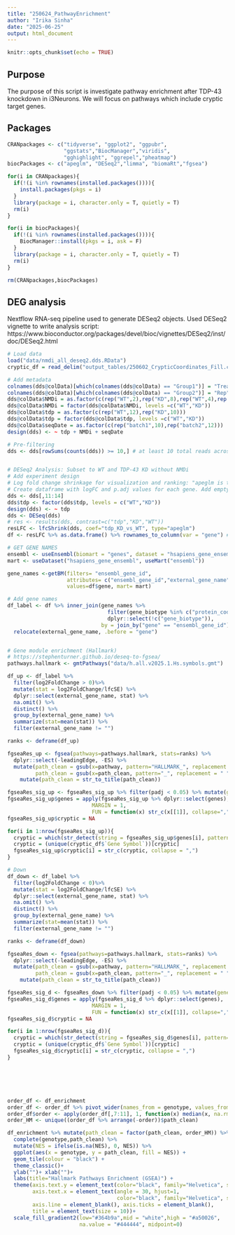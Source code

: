 ```yaml
---
title: "250624_PathwayEnrichment"
author: "Irika Sinha"
date: "2025-06-25"
output: html_document
---
```


```r
knitr::opts_chunk$set(echo = TRUE)
```

## Purpose

The purpose of this script is investigate pathway enrichment after TDP-43 knockdown in i3Neurons. We will focus on pathways which include cryptic target genes.

## Packages

```r
CRANpackages <- c("tidyverse", "ggplot2", "ggpubr", 
                  "ggstats","BiocManager","viridis",
                  "gghighlight", "ggrepel","pheatmap")
biocPackages <- c("apeglm", "DESeq2","limma", "biomaRt","fgsea")

for(i in CRANpackages){
  if(!(i %in% rownames(installed.packages()))){
    install.packages(pkgs = i)
  }
  library(package = i, character.only = T, quietly = T)
  rm(i)
}

for(i in biocPackages){
  if(!(i %in% rownames(installed.packages()))){
    BiocManager::install(pkgs = i, ask = F)
  }
  library(package = i, character.only = T, quietly = T)
  rm(i)
}

rm(CRANpackages,biocPackages)

```

## DEG analysis
Nextflow RNA-seq pipeline used to generate DESeq2 objects.
Used DESeq2 vignette to write analysis script: https://www.bioconductor.org/packages/devel/bioc/vignettes/DESeq2/inst/doc/DESeq2.html

```r
# Load data
load("data/nmdi_all_deseq2.dds.RData")
cryptic_df = read_delim("output_tables/250602_CrypticCoordinates_Fill.csv")

# Add metadata
colnames(dds@colData)[which(colnames(dds@colData) == "Group1")] = "Treatment"
colnames(dds@colData)[which(colnames(dds@colData) == "Group2")] = "Rep"
dds@colData$NMDi = as.factor(c(rep("WT",2),rep("KD",8),rep("WT",4),rep("KD",8)))
dds@colData$NMDi = factor(dds@colData$NMDi, levels =c("WT","KD"))
dds@colData$tdp = as.factor(c(rep("WT",12),rep("KD",10)))
dds@colData$tdp = factor(dds@colData$tdp, levels =c("WT","KD"))
dds@colData$seqDate = as.factor(c(rep("batch1",10),rep("batch2",12)))
design(dds) <- ~ tdp + NMDi + seqDate

# Pre-filtering
dds <- dds[rowSums(counts(dds)) >= 10,] # at least 10 total reads across all samples


# DESeq2 Analysis: Subset to WT and TDP-43 KD without NMDi
# Add experiment design
# Log fold change shrinkage for visualization and ranking: "apeglm is the adaptive t prior shrinkage estimator from the apeglm package (Zhu, Ibrahim, and Love 2018). As of version 1.28.0, it is the default estimator."
# Create dataframe with logFC and p.adj values for each gene. Add empty cols for CE type, CE name, TDPCE (1-PSI)
dds <- dds[,11:14]
dds$tdp <- factor(dds$tdp, levels = c("WT","KD"))
design(dds) <- ~ tdp
dds <- DESeq(dds)
# res <- results(dds, contrast=c("tdp","KD","WT"))
resLFC <- lfcShrink(dds, coef="tdp_KD_vs_WT", type="apeglm")
df <- resLFC %>% as.data.frame() %>% rownames_to_column(var = "gene") #%>% dplyr::select(gene,log2FoldChange,padj)

# GET GENE NAMES
ensembl <- useEnsembl(biomart = "genes", dataset = "hsapiens_gene_ensembl")
mart <- useDataset("hsapiens_gene_ensembl", useMart("ensembl"))

gene_names <-getBM(filters= "ensembl_gene_id", 
                   attributes= c("ensembl_gene_id","external_gene_name","gene_biotype"),
                   values=df$gene, mart= mart) 

# Add gene names
df_label <- df %>% inner_join(gene_names %>% 
                                filter(gene_biotype %in% c("protein_coding","lncRNA")) %>% 
                                dplyr::select(!c("gene_biotype")),
                              by = join_by("gene" == "ensembl_gene_id")) %>%
  relocate(external_gene_name, .before = "gene")


# Gene module enrichment (Hallmark)
# https://stephenturner.github.io/deseq-to-fgsea/
pathways.hallmark <- gmtPathways("data/h.all.v2025.1.Hs.symbols.gmt")

df_up <- df_label %>% 
  filter(log2FoldChange > 0)%>%
  mutate(stat = log2FoldChange/lfcSE) %>%
  dplyr::select(external_gene_name, stat) %>% 
  na.omit() %>% 
  distinct() %>% 
  group_by(external_gene_name) %>% 
  summarize(stat=mean(stat)) %>% 
  filter(external_gene_name != "")

ranks <- deframe(df_up)

fgseaRes_up <- fgsea(pathways=pathways.hallmark, stats=ranks) %>%
  dplyr::select(-leadingEdge, -ES) %>% 
  mutate(path_clean = gsub(x=pathway, pattern="HALLMARK_", replacement = ""),
         path_clean = gsub(x=path_clean, pattern="_", replacement = " ")) %>%
    mutate(path_clean = str_to_title(path_clean))

fgseaRes_sig_up <- fgseaRes_sig_up %>% filter(padj < 0.05) %>% mutate(genes = pathways.hallmark[pathway])
fgseaRes_sig_up$genes = apply(fgseaRes_sig_up %>% dplyr::select(genes), 
                           MARGIN = 1,
                           FUN = function(x) str_c(x[[1]], collapse=","))
fgseaRes_sig_up$cryptic = NA

for(i in 1:nrow(fgseaRes_sig_up)){
  cryptic = which(str_detect(string = fgseaRes_sig_up$genes[i], pattern=unique(cryptic_df$`Gene Symbol`)))
  cryptic = (unique(cryptic_df$`Gene Symbol`))[cryptic]
  fgseaRes_sig_up$cryptic[i] = str_c(cryptic, collapse = ",")
}

# Down
df_down <- df_label %>% 
  filter(log2FoldChange < 0)%>%
  mutate(stat = log2FoldChange/lfcSE) %>%
  dplyr::select(external_gene_name, stat) %>% 
  na.omit() %>% 
  distinct() %>% 
  group_by(external_gene_name) %>% 
  summarize(stat=mean(stat)) %>% 
  filter(external_gene_name != "")

ranks <- deframe(df_down)

fgseaRes_down <- fgsea(pathways=pathways.hallmark, stats=ranks) %>%
  dplyr::select(-leadingEdge, -ES) %>% 
  mutate(path_clean = gsub(x=pathway, pattern="HALLMARK_", replacement = ""),
         path_clean = gsub(x=path_clean, pattern="_", replacement = " ")) %>%
    mutate(path_clean = str_to_title(path_clean))

fgseaRes_sig_d <- fgseaRes_down %>% filter(padj < 0.05) %>% mutate(genes = pathways.hallmark[pathway])
fgseaRes_sig_d$genes = apply(fgseaRes_sig_d %>% dplyr::select(genes), 
                           MARGIN = 1,
                           FUN = function(x) str_c(x[[1]], collapse=","))
fgseaRes_sig_d$cryptic = NA

for(i in 1:nrow(fgseaRes_sig_d)){
  cryptic = which(str_detect(string = fgseaRes_sig_d$genes[i], pattern=unique(cryptic_df$`Gene Symbol`)))
  cryptic = (unique(cryptic_df$`Gene Symbol`))[cryptic]
  fgseaRes_sig_d$cryptic[i] = str_c(cryptic, collapse = ",")
}






order_df <- df_enrichment 
order_df <- order_df %>% pivot_wider(names_from = genotype, values_from = NES) 
order_df$order <- apply(order_df[,7:11], 1, function(x) median(x, na.rm=T)) 
order_HM <- unique((order_df %>% arrange(-order))$path_clean)

df_enrichment %>% mutate(path_clean = factor(path_clean, order_HM)) %>%
  complete(genotype,path_clean) %>% 
  mutate(NES = ifelse(is.na(NES), 0, NES)) %>%
  ggplot(aes(x = genotype, y = path_clean, fill = NES)) +
  geom_tile(colour = "black") + 
  theme_classic()+
  ylab("")+ xlab("")+
  labs(title="Hallmark Pathways Enrichment (GSEA)") + 
  theme(axis.text.y = element_text(color="black", family="Helvetica", size =15),
        axis.text.x = element_text(angle = 30, hjust=1,
                                   color="black", family="Helvetica", size =15), 
        axis.line = element_blank(), axis.ticks = element_blank(),
        title = element_text(size = 10))+
  scale_fill_gradient2(low="#364b9a",mid = "white",high = "#a50026",
                       na.value = "#444444", midpoint=0)



```